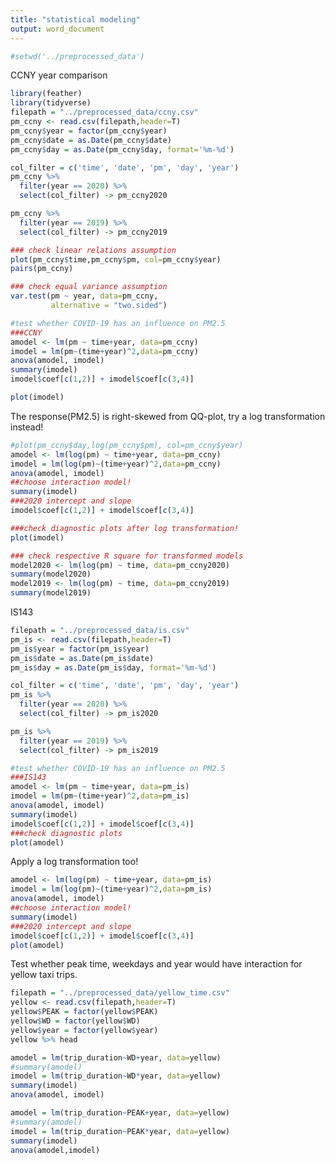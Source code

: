 ```yaml
---
title: "statistical modeling"
output: word_document
---
```

```r
#setwd('../preprocessed_data')
```

CCNY year comparison

```r
library(feather)
library(tidyverse)
filepath = "../preprocessed_data/ccny.csv"
pm_ccny <- read.csv(filepath,header=T)
pm_ccny$year = factor(pm_ccny$year)
pm_ccny$date = as.Date(pm_ccny$date)
pm_ccny$day = as.Date(pm_ccny$day, format='%m-%d')

col_filter = c('time', 'date', 'pm', 'day', 'year')
pm_ccny %>% 
  filter(year == 2020) %>% 
  select(col_filter) -> pm_ccny2020

pm_ccny %>% 
  filter(year == 2019) %>% 
  select(col_filter) -> pm_ccny2019

```
```r
### check linear relations assumption
plot(pm_ccny$time,pm_ccny$pm, col=pm_ccny$year)
pairs(pm_ccny)
```
```r
### check equal variance assumption
var.test(pm ~ year, data=pm_ccny, 
         alternative = "two.sided")
```


```r
#test whether COVID-19 has an influence on PM2.5
###CCNY
amodel <- lm(pm ~ time+year, data=pm_ccny)
imodel = lm(pm~(time+year)^2,data=pm_ccny)
anova(amodel, imodel)
summary(imodel)
imodel$coef[c(1,2)] + imodel$coef[c(3,4)]
```


```r
plot(imodel)
```
The response(PM2.5) is right-skewed from QQ-plot, try a log transformation instead!

```r
#plot(pm_ccny$day,log(pm_ccny$pm), col=pm_ccny$year)
amodel <- lm(log(pm) ~ time+year, data=pm_ccny)
imodel = lm(log(pm)~(time+year)^2,data=pm_ccny)
anova(amodel, imodel)
##choose interaction model!
summary(imodel)
###2020 intercept and slope
imodel$coef[c(1,2)] + imodel$coef[c(3,4)]
```
```r
###check diagnostic plots after log transformation!
plot(imodel)
```
```r
### check respective R square for transformed models
model2020 <- lm(log(pm) ~ time, data=pm_ccny2020)
summary(model2020)
model2019 <- lm(log(pm) ~ time, data=pm_ccny2019)
summary(model2019)
```
IS143 

```r
filepath = "../preprocessed_data/is.csv"
pm_is <- read.csv(filepath,header=T)
pm_is$year = factor(pm_is$year)
pm_is$date = as.Date(pm_is$date)
pm_is$day = as.Date(pm_is$day, format='%m-%d')

col_filter = c('time', 'date', 'pm', 'day', 'year')
pm_is %>% 
  filter(year == 2020) %>% 
  select(col_filter) -> pm_is2020

pm_is %>% 
  filter(year == 2019) %>% 
  select(col_filter) -> pm_is2019

```

```r
#test whether COVID-19 has an influence on PM2.5
###IS143
amodel <- lm(pm ~ time+year, data=pm_is)
imodel = lm(pm~(time+year)^2,data=pm_is)
anova(amodel, imodel)
summary(imodel)
imodel$coef[c(1,2)] + imodel$coef[c(3,4)]
###check diagnostic plots
plot(amodel)
```
Apply a log transformation too!
```r
amodel <- lm(log(pm) ~ time+year, data=pm_is)
imodel = lm(log(pm)~(time+year)^2,data=pm_is)
anova(amodel, imodel)
##choose interaction model!
summary(imodel)
###2020 intercept and slope
imodel$coef[c(1,2)] + imodel$coef[c(3,4)]
plot(amodel)
```

Test whether peak time, weekdays and year would have interaction for yellow taxi trips.
```r
filepath = "../preprocessed_data/yellow_time.csv"
yellow <- read.csv(filepath,header=T)
yellow$PEAK = factor(yellow$PEAK)
yellow$WD = factor(yellow$WD)
yellow$year = factor(yellow$year)
yellow %>% head
```
```r
amodel = lm(trip_duration~WD+year, data=yellow)
#summary(amodel)
imodel = lm(trip_duration~WD*year, data=yellow)
summary(imodel)
anova(amodel, imodel)
```
```r
amodel = lm(trip_duration~PEAK+year, data=yellow)
#summary(amodel)
imodel = lm(trip_duration~PEAK*year, data=yellow)
summary(imodel)
anova(amodel,imodel)
```


